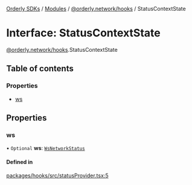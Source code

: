 [Orderly SDKs](./../README) / [Modules](./../modules) / [@orderly.network/hooks](./../modules/orderly_network_hooks) / StatusContextState

# Interface: StatusContextState

[@orderly.network/hooks](./../modules/orderly_network_hooks).StatusContextState

## Table of contents

### Properties

- [ws](./orderly_network_hooks.StatusContextState#ws)

## Properties

### ws

• `Optional` **ws**: [`WsNetworkStatus`](./../enums/orderly_network_hooks.WsNetworkStatus)

#### Defined in

[packages/hooks/src/statusProvider.tsx:5](https://github.com/OrderlyNetwork/js-sdk/blob/b4bb4035/packages/hooks/src/statusProvider.tsx#L5)
